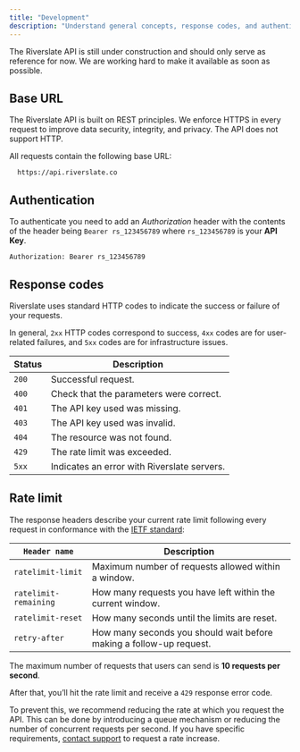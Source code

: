 ```yaml
---
title: "Development"
description: "Understand general concepts, response codes, and authentication strategies."
---
```


<Warning>
  The Riverslate API is still under construction and should only serve as
  reference for now. We are working hard to make it available as soon as
  possible.
</Warning>

## Base URL

The Riverslate API is built on REST principles. We enforce HTTPS in every request to improve
data security, integrity, and privacy. The API does not support HTTP.

All requests contain the following base URL:

```
  https://api.riverslate.co
```

## Authentication

To authenticate you need to add an _Authorization_ header with the contents of the header being
`Bearer rs_123456789` where `rs_123456789` is your **API Key**.

```
Authorization: Bearer rs_123456789
```

## Response codes

Riverslate uses standard HTTP codes to indicate the success or failure of your requests.

In general, `2xx` HTTP codes correspond to success, `4xx` codes are for user-related failures,
and `5xx` codes are for infrastructure issues.

| Status | Description                                 |
| ------ | ------------------------------------------- |
| `200`  | Successful request.                         |
| `400`  | Check that the parameters were correct.     |
| `401`  | The API key used was missing.               |
| `403`  | The API key used was invalid.               |
| `404`  | The resource was not found.                 |
| `429`  | The rate limit was exceeded.                |
| `5xx`  | Indicates an error with Riverslate servers. |

## Rate limit

The response headers describe your current rate limit following every request in conformance with
the [IETF standard](https://datatracker.ietf.org/doc/html/draft-ietf-httpapi-ratelimit-headers):

| `Header name`         | Description                                                         |
| --------------------- | ------------------------------------------------------------------- |
| `ratelimit-limit`     | Maximum number of requests allowed within a window.                 |
| `ratelimit-remaining` | How many requests you have left within the current window.          |
| `ratelimit-reset`     | How many seconds until the limits are reset.                        |
| `retry-after`         | How many seconds you should wait before making a follow-up request. |

The maximum number of requests that users can send is **10 requests per second**.

After that, you’ll hit the rate limit and receive a `429` response error code.

To prevent this, we recommend reducing the rate at which you request the API. This can be done by
introducing a queue mechanism or reducing the number of concurrent requests per second.
If you have specific requirements, [contact support](mailto:support@riverslate.co) to request a rate increase.
